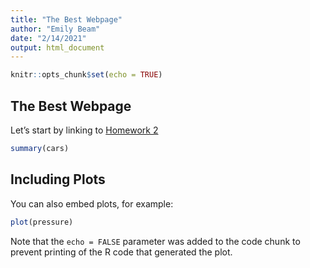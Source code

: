```yaml
---
title: "The Best Webpage"
author: "Emily Beam"
date: "2/14/2021"
output: html_document
---
```


```r
knitr::opts_chunk$set(echo = TRUE)
```

## The Best Webpage 

Let's start by linking to [Homework 2](homework_02.html)




```r
summary(cars)
```

## Including Plots

You can also embed plots, for example:

```r
plot(pressure)
```

Note that the `echo = FALSE` parameter was added to the code chunk to prevent printing of the R code that generated the plot.
